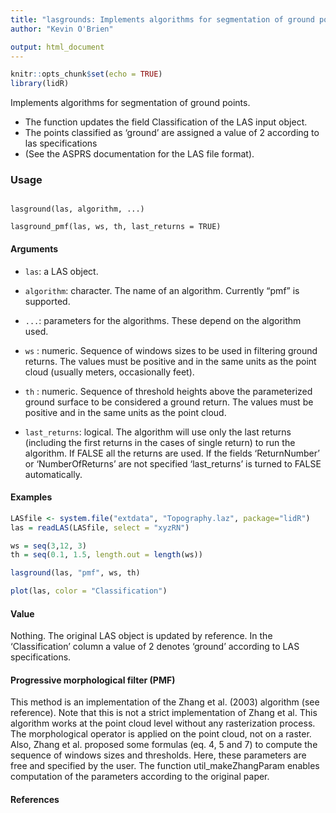 ```yaml
---
title: "lasgrounds: Implements algorithms for segmentation of ground points. "
author: "Kevin O'Brien"

output: html_document
---
```


```r
knitr::opts_chunk$set(echo = TRUE)
library(lidR)
```

Implements algorithms for segmentation of ground points. 

* The function updates the field Classification of the LAS input object. 
* The points classified as 'ground' are assigned a value of 2 according to las specifications 
* (See the ASPRS documentation for the LAS file format). 

### Usage
<pre><code>
lasground(las, algorithm, ...)

lasground_pmf(las, ws, th, last_returns = TRUE)
</code></pre>

#### Arguments

* ``las``: a LAS object.
 
* ``algorithm``: character. The name of an algorithm. Currently "pmf" is supported.
 
* ``...``: parameters for the algorithms. These depend on the algorithm used.
 
* ``ws`` : numeric. Sequence of windows sizes to be used in filtering ground returns. The values must be positive and in the same units as the point cloud (usually meters, occasionally feet).
 
* ``th`` : numeric. Sequence of threshold heights above the parameterized ground surface to be considered a ground return. The values must be positive and in the same units as the point cloud.
 
* ``last_returns``: logical. The algorithm will use only the last returns (including the first returns in the cases of single return) to run the algorithm. If FALSE all the returns are used. If the fields 'ReturnNumber' or 'NumberOfReturns' are not specified 'last_returns' is turned to FALSE automatically.
 


#### Examples
```r
 
LASfile <- system.file("extdata", "Topography.laz", package="lidR")
las = readLAS(LASfile, select = "xyzRN")
```
```r
ws = seq(3,12, 3)
th = seq(0.1, 1.5, length.out = length(ws))
```
```r
lasground(las, "pmf", ws, th)
```
```r
plot(las, color = "Classification")
```
 
#### Value
Nothing. The original LAS object is updated by reference. In the 'Classification' column a value of 2 denotes 'ground' according to LAS specifications. 
 
 
#### Progressive morphological filter (PMF)
This method is an implementation of the Zhang et al. (2003) algorithm (see reference). Note that this is not a strict implementation of Zhang et al. This algorithm works at the point cloud level without any rasterization process. The morphological operator is applied on the point cloud, not on a raster. Also, Zhang et al. proposed some formulas (eq. 4, 5 and 7) to compute the sequence of windows sizes and thresholds. Here, these parameters are free and specified by the user. The function util_makeZhangParam enables computation of the parameters according to the original paper. 

#### References

